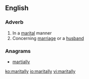 ==English==

===Adverb===
{{en-adv}}

# In a [[marital]] manner
# Concerning [[marriage]] or a [[husband]]

===Anagrams===
* [[martially#English|martially]]

[[ko:maritally]]
[[io:maritally]]
[[vi:maritally]]